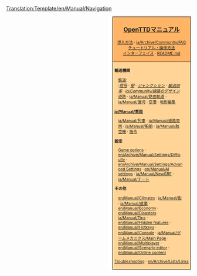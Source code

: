 <noinclude>[[Translation:Template/en/Manual/Navigation]]</noinclude>
<div style="float:right; padding-left:12px; background:#ffffff;">
<div style="border:1px solid #000000; background:#ffb466; padding:5px; -moz-border-radius-topleft:5px; -moz-border-radius-topright:5px; font-size: 12pt;">
<center><strong><font size="3">[[ja/Manual/Main Page|OpenTTDマニュアル]]</font></strong></center>
<div style="font-size: 8pt; text-align: center;">
[[ja/Manual/Installation|導入方法]] &middot; 
[[ja/Archive/Community/FAQ]]<br />
[[ja/Manual/Tutorial/Main Page|チュートリアル・操作方法]]<br />
[[ja/Manual/Game interface|インターフェイス]] &middot; 
[https://github.com/OpenTTD/OpenTTD/blob/master/README.md README.md]
</div>
</div>
<div style="border:1px solid black; border-top-width: 0px; background:#ffd496; padding:5px; -moz-border-radius-bottomleft:5px; -moz-border-radius-bottomright:8px; font-size: 8pt;">

<div style="width: 186px">
'''輸送機関'''
<div style="margin-left:10px;">
[[ja/Manual/Railway construction|鉄道]]: <br />
:''[[ja/Manual/Signals|信号]]'' &middot; ''[[ja/Manual/Railway station|駅]]'' &middot; ''[[ja/Community/Junctionary/Main Page|ジャンクション]]'' &middot; ''[[en/Community/Railway Designs|輸送効率]]'' &middot; ''[[ja/Community/線路のデザイン]]''
[[ja/Manual/道路建設|道路]] &middot; [[ja/Manual/路面軌道]] &middot; [[ja/Manual/運河]] &middot; [[en/Manual/Airport construction|空港]] &middot; [[ja/Manual/Landscaping|地形編集]]
</div>
</div>

<div style="width: 186px">
'''[[ja/Manual/車両]]'''
<div style="margin-left:10px;">
[[ja/Manual/列車]] &middot; [[ja/Manual/道路車両]] &middot; [[ja/Manual/船舶]] &middot;
[[ja/Manual/航空機]] &middot; [[ja/Manual/Orders|指令]]
</div>
</div>

<div style="width: 186px">
'''設定'''
<div style="margin-left:10px;">
[[en/Manual/Game options window|Game options]] &middot; [[en/Archive/Manual/Settings/Difficulty]] &middot; [[en/Archive/Manual/Settings/Advanced Settings]] &middot; [[en/Manual/AI settings]] &middot;
[[ja/Manual/NewGRF]] &middot; [[ja/Manual/チート]]
</div>
</div>

<div style="width: 186px">
'''その他'''<br />
<div style="margin-left:10px;">
[[en/Manual/Climates]] &middot; [[ja/Manual/街]] &middot; [[ja/Manual/産業]] &middot; [[en/Manual/Economy]] &middot;
[[en/Manual/Disasters]] &middot; [[ja/Manual/Tips]] &middot;
[[en/Manual/Hidden features]] &middot; [[en/Manual/Hotkeys]] &middot;
[[en/Manual/Console]] &middot; [[ja/Manual/ゲームメカニクス/Main Page]] &middot;
[[en/Manual/Multiplayer]] &middot; [[en/Manual/Scenario editor]] &middot;
[[en/Manual/Online content]]
</div>
</div>

[[en/Archive/Manual/Troubleshooting|Troubleshooting]] &middot; [[en/Archive/Lists/Links]]
</div>
</div>
<includeonly>[[Category:en/Manual/Manual|{{PAGENAME}}]]</includeonly>